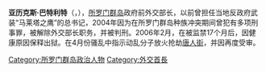 '''亚历克斯·巴特利特'''（{{lang|en|Alex Bartlett}}，{{bd|1953年|catIdx=B}}），[[所罗门群岛|所罗门群岛]]政府前外交部长，以前曾担任当地反政府武装“马莱塔之鹰”的总书记，2004年因为在所罗门群岛种族冲突期间曾犯有多项刑事罪，被解除外交部长职务，并被判刑。2006年2月，在被监禁17个月后，因健康原因保释出狱。在4月份骚乱中指示动乱分子放火抢劫[[唐人街|唐人街]]，并因再度受审。

[[Category:所罗门群岛政治人物|Category:所罗门群岛政治人物]]
[[Category:外交首長|Category:外交首長]]